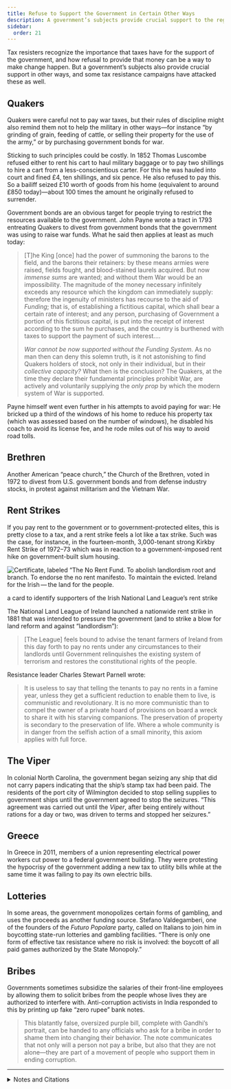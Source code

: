 ```yaml
---
title: Refuse to Support the Government in Certain Other Ways
description: A government’s subjects provide crucial support to the regime in other ways than through taxes.
sidebar:
  order: 21
---
```


Tax resisters recognize the importance that taxes have for the support of the government, and how refusal to provide that money can be a way to make change happen.
But a government’s subjects also provide crucial support in other ways, and some tax resistance campaigns have attacked these as well.

## <Badge text="Example" size="medium" /> Quakers

Quakers were careful not to pay war taxes, but their rules of discipline might also remind them not to help the military in other ways—for instance “by grinding of grain, feeding of cattle, or selling their property for the use of the army,” or by purchasing government bonds for war.

Sticking to such principles could be costly.
In 1852 Thomas Luscombe refused either to rent his cart to haul military baggage or to pay two shillings to hire a cart from a less-conscientious carter.
For this he was hauled into court and fined £4, ten shillings, and six pence.
He also refused to pay this.
So a bailiff seized £10 worth of goods from his home (equivalent to around £850 today)—about 100 times the amount he originally refused to surrender.

Government bonds are an obvious target for people trying to restrict the resources available to the government.
John Payne wrote a tract in 1793 entreating Quakers to divest from government bonds that the government was using to raise war funds.
What he said then applies at least as much today:

> [T]he King [once] had the power of summoning the barons to the field, and the barons their retainers: by these means armies were raised, fields fought, and blood-stained laurels acquired.
> But now *immense sums* are wanted; and without them War would be an impossibility.
> The magnitude of the money necessary infinitely exceeds any resource which the kingdom can immediately supply: therefore the ingenuity of ministers has recourse to the aid of <i>Funding</i>; that is, of establishing a fictitious capital, which shall bear a certain rate of interest; and any person, purchasing of Government a portion of this fictitious capital, is put into the receipt of interest according to the sum he purchases, and the country is burthened with taxes to support the payment of such interest.…
>
> *War cannot be now supported without the Funding System.*
> As no man then can deny this solemn truth, is it not astonishing to find Quakers holders of stock, not only in their individual, but in their *collective capacity?*
> What then is the conclusion?
> The Quakers, at the time they declare their fundamental principles prohibit War, are actively and voluntarily supplying the *only prop* by which the modern system of War is supported.

Payne himself went even further in his attempts to avoid paying for war:
He bricked up a third of the windows of his home to reduce his property tax (which was assessed based on the number of windows), he disabled his coach to avoid its license fee, and he rode miles out of his way to avoid road tolls.

## <Badge text="Example" size="medium" /> Brethren

Another American “peace church,” the Church of the Brethren, voted in 1972 to divest from U.S. government bonds and from defense industry stocks, in protest against militarism and the Vietnam War.

## <Badge text="Example" size="medium" /> Rent Strikes

If you pay rent to the government or to government-protected elites, this is pretty close to a tax, and a rent strike feels a lot like a tax strike.
Such was the case, for instance, in the fourteen-month, 3,000-tenant strong Kirkby Rent Strike of 1972–73 which was in reaction to a government-imposed rent hike on government-built slum housing.

![Certificate, labeled “The No Rent Fund. To abolish landlordism root and branch. To endorse the no rent manifesto. To maintain the evicted. Ireland for the Irish — the land for the people.](../../../assets/no-rent-fund.gif)
<figcaption>a card to identify supporters of the Irish National Land League’s rent strike</figcaption>

The National Land League of Ireland launched a nationwide rent strike in 1881 that was intended to pressure the government (and to strike a blow for land reform and against “landlordism”):

> [The League] feels bound to advise the tenant farmers of Ireland from this day forth to pay no rents under any circumstances to their landlords until Government relinquishes the existing system of terrorism and restores the constitutional rights of the people.

Resistance leader Charles Stewart Parnell wrote:

> It is useless to say that telling the tenants to pay no rents in a famine year, unless they get a sufficient reduction to enable them to live, is communistic and revolutionary.
> It is no more communistic than to compel the owner of a private hoard of provisions on board a wreck to share it with his starving companions.
> The preservation of property is secondary to the preservation of life.
> Where a whole community is in danger from the selfish action of a small minority, this axiom applies with full force.

## <Badge text="Example" size="medium" /> The Viper

In colonial North Carolina, the government began seizing any ship that did not carry papers indicating that the ship’s stamp tax had been paid.
The residents of the port city of Wilmington decided to stop selling supplies to government ships until the government agreed to stop the seizures.
“This agreement was carried out until the <i>Viper</i>, after being entirely without rations for a day or two, was driven to terms and stopped her seizures.”

## <Badge text="Example" size="medium" /> Greece

In Greece in 2011, members of a union representing electrical power workers cut power to a federal government building.
They were protesting the hypocrisy of the government adding a new tax to utility bills while at the same time it was failing to pay its own electric bills.

## <Badge text="Example" size="medium" /> Lotteries

In some areas, the government monopolizes certain forms of gambling, and uses the proceeds as another funding source.
Stefano Valdegamberi, one of the founders of the <i>Futuro Popolare</i> party, called on Italians to join him in boycotting state-run lotteries and gambling facilities.
“There is only one form of effective tax resistance where no risk is involved: the boycott of all paid games authorized by the State Monopoly.”

## <Badge text="Example" size="medium" /> Bribes

Governments sometimes subsidize the salaries of their front-line employees by allowing them to solicit bribes from the people whose lives they are authorized to interfere with.
Anti-corruption activists in India responded to this by printing up fake “zero rupee” bank notes.

> This blatantly false, oversized purple bill, complete with Gandhi’s portrait, can be handed to any officials who ask for a bribe in order to shame them into changing their behavior.
> The note communicates that not only will a person not pay a bribe, but also that they are not alone—they are part of a movement of people who support them in ending corruption.

<Aside type="wikipedia" title="Wikipedia">
  <WikipediaBadge title="Quakers" />
  <WikipediaBadge title="Government bond" />
  <WikipediaBadge title="Window tax" />
  <WikipediaBadge title="Church of the Brethren" />
  <WikipediaBadge title="Rent strike" />
  <WikipediaBadge title="Kirkby Rent Strike" />
  <WikipediaBadge title="Irish National Land League" />
  <WikipediaBadge title="Charles Stewart Parnell" />
  <WikipediaBadge title="Stefano Valdegamberi" />
  <WikipediaBadge title="Zero-rupee note" />
</Aside>

---

<details>
<summary>Notes and Citations</summary>

* Philadelphia Yearly Meeting “Attend to Your Tender Scruples” <i>American Quaker War Tax Resistance</i>, 2nd ed. (2011) p. 145 [Michener, Ezra <i>A Retrospect of Early Quakerism</i> (1860), [p. 303](https://archive.org/details/cu31924010414971/page/n348/mode/1up)]
* “The Seizure of the Friends’ Goods” <i>The British Friend</i> December 1852, p. 302
* Pacificus (pseud. for Payne, John) “To the Society of the People Called Quakers” 13 May 1793
* Smith, H.E. <i>Annals of Smith of Cantley, Balby, and Doncaster, County York</i> (1878) [pp. 26–27](https://archive.org/details/annalssmithcant00smitgoog/page/n37/mode/1up)
* “From the General Board” <i>Messenger</i> 1 May 1972, p. 6
* “Kirkby Rent Strike 1972 (Documentary)” Working Class Self Organization’s blog, 8 April 2012
* “Ireland” <i>Donahoe’s Magazine</i> December 1881, p. 569
* Parnell, Charles Stewart “Refuse to Pay Extortionate Rents” in Gross, David (ed.) <i>We Won’t Pay: A Tax Resistance Reader</i> (2008) p. 266
* Saunders, William L. <i>Lessons from Our North Carolina Records</i> (1889) [pp. 10–11](https://archive.org/details/lessonsfromourno00saun/page/10/mode/1up)
* “Protesting Greek power workers cut ministry supply” Associated Press 16 November 2011
* [“Valdegamberi (consigl. reg. Veneto): ‘Boicottiamo tutti i giochi di Stato’ ”](https://www.jamma.it/politica/valdegamberi-consigl-reg-veneto-boicottiamo-tutti-i-giochi-di-stato-43157) <i>jamma.it</i>
* Guinard, Antoine [“How a non-profit in India is fighting corruption with fake money”](https://theworld.org/stories/2016/05/06/how-non-profit-india-fighting-corruption-fake-money) <i>Public Radio International</i>

</details>
